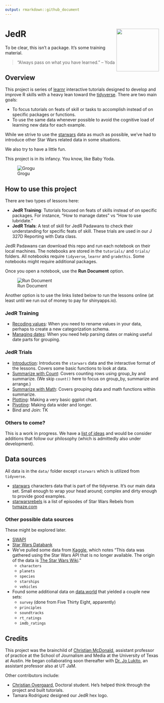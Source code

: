 ```yaml
---
output: rmarkdown::github_document
---
```


# JedR <img src='images/jedr_hex_800.png' align="right" height="139" />

To be clear, this isn't a package. It's some training material.

> “Always pass on what you have learned.” -- Yoda

## Overview

This project is series of [learnr](https://rstudio.github.io/learnr/) interactive tutorials designed to develop and improve R skills with a heavy lean toward the [tidyverse](https://www.tidyverse.org/). There are two main goals:

- To focus tutorials on feats of skill or tasks to accomplish instead of on specific packages or functions.
- To use the same data whenever possible to avoid the cognitive load of learning new data for each example.

While we strive to use the [starwars](https://dplyr.tidyverse.org/reference/starwars.html) data as much as possible, we've had to introduce other Star Wars related data in some situations.

We also try to have a little fun.

This project is in its infancy. You know, like Baby Yoda.

![Grogu](images/baby_yoda.jpeg)

## How to use this project

There are two types of lessons here:

- **JedR Training**: Tutorials focused on feats of skills instead of on specific packages. For instance, "How to manage dates" vs "How to use lubridate."
- **JedR Trials**: A test of skill for JedR Padawans to check their understanding for specific feats of skill. These trials are used in our J 327D Reporting with Data class.

JedR Padawans can download this repo and run each notebook on their local machines. The notebooks are stored in the `tutorials/` and `trials/` folders. All notebooks require `tidyverse`, `learnr` and `gradethis`. Some notebooks might require additional packages.

Once you open a notebook, use the **Run Document** option.

![Run Document](images/run-document.png)

Another option is to use the links listed below to run the lessons online (at least until we run out of money to pay for shinyapps.io).

### JedR Training

- [Recoding values](https://utdata.shinyapps.io/jedr-categorization/): When you need to rename values in your data, perhaps to create a new categorization schema.
- [Managing dates](https://utdata.shinyapps.io/jedr-manage-dates/): When you need help parsing dates or making useful date parts for grouping.

### JedR Trials

- [Introduction](https://utdata.shinyapps.io/jedr-trial-01-intro/): Introduces the `starwars` data and the interactive format of the lessons. Covers some basic functions to look at data.
- [Summarize with Count](https://utdata.shinyapps.io/jedr-trial-02-count/): Covers counting rows using group_by and summarize. (We skip `count()` here to focus on group_by, summarize and arrange.)
- [Summarize with Math](https://utdata.shinyapps.io/jedr-trial-03-sum/): Covers grouping data and math functions within summarize.
- [Plotting](https://utdata.shinyapps.io/jedr-trial-04-plot/): Making a very basic ggplot chart.
- [Pivoting](https://utdata.shinyapps.io/jedr-trial-05-pivot/): Making data wider and longer.
- Bind and Join: TK

### Others to come?

This is a work in progress. We have a [list of ideas](https://github.com/utdata/jedr-academy/issues/2) and would be consider additions that follow our philosophy (which is admittedly also under development).

## Data sources

All data is in the `data/` folder except `starwars` which is utilized from `tidyverse`.

- [starwars](https://dplyr.tidyverse.org/reference/starwars.html) characters data that is part of the tidyverse. It's our main data set. Small enough to wrap your head around; complex and dirty enough to provide good examples.
- [starwarsrebels](data/starwarsrebels.csv) is a list of episodes of Star Wars Rebels from [tvmaze.com](https://www.tvmaze.com/shows/117/star-wars-rebels/episodes)

### Other possible data sources

These might be explored later.

- [SWAPI](https://swapi.dev/)
- [Star Wars Databank](https://www.starwars.com/databank)
- We've pulled some data from [Kaggle](https://www.kaggle.com/jsphyg/star-wars), which notes "This data was gathered using the Star Wars API that is no longer available. The origin of the data is [The Star Wars Wiki](https://starwars.fandom.com/wiki)."
  - `characters`
  - `planets`
  - `species`
  - `starships`
  - `vehicles`
- Found some additional data on [data.world](https://data.world/datafam-con/may-2022-star-wars/workspace/data-dictionary) that yielded a couple new sets:
  - `survey` (done from Five Thirty Eight, apparently)
  - `principles`
  - `soundtracks`
  - `rt_ratings`
  - `imdb_ratings`

## Credits

This project was the brainchild of [Christian McDonald](https://journalism.utexas.edu/faculty/christian-mcdonald), assistant professor of practice at the School of Journalism and Media at the University of Texas at Austin. He began collaborating soon thereafter with [Dr. Jo Lukito](https://journalism.utexas.edu/faculty/jo-lukito), an assistant professor also at UT JaM.

Other contributors include:

- [Christian Overgaard](https://journalism.utexas.edu/graduate/profiles/doctoral/christian-staal-bruun-overgaard), Doctoral student. He's helped think through the project and built tutorials.
- Tamara Rodriguez designed our JedR hex logo.

